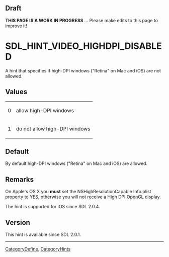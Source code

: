 == Draft ==

'''THIS PAGE IS A WORK IN PROGRESS''' ... Please make edits to this page to improve it!


<!-- #*^*^*^*^*See https://wiki.libsdl.org/SGEnumerations for details on editing this page*^*^*^*^* -->


= SDL_HINT_VIDEO_HIGHDPI_DISABLED =
A hint that specifies if high-DPI windows ("Retina" on Mac and iOS) are not allowed.




== Values ==
{|
|0
|allow high-DPI windows
|-
|1
|do not allow high-DPI windows
|}


== Default ==
By default high-DPI windows ("Retina" on Mac and iOS) are allowed.



== Remarks ==
On Apple's OS X you '''must''' set the NSHighResolutionCapable Info.plist property to YES, otherwise you will not receive a High DPI OpenGL display.

The hint is supported for iOS since SDL 2.0.4.

== Version ==
This hint is available since SDL 2.0.1.

----
[[CategoryDefine]], [[CategoryHints]]
<!-- #See the Style Guide for instructions on editing the footer. -->
